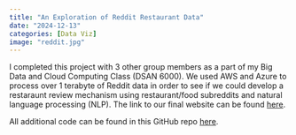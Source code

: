 ```yaml
---
title: "An Exploration of Reddit Restaurant Data"
date: "2024-12-13"
categories: [Data Viz]
image: "reddit.jpg"
---
```

I completed this project with 3 other group members as a part of my Big Data and Cloud Computing Class (DSAN 6000). We used AWS and Azure to process over 1 terabyte of Reddit data in order to see if we could develop a restaraunt review mechanism using restaurant/food subreddits and natural language processing (NLP). The link to our final website can be found [here](https://gu-dsan6000.github.io/fall-2024-project-team-02-1/). 

All additional code can be found in this GitHub repo [here](https://github.com/gu-dsan6000/fall-2024-project-team-02-1.git).